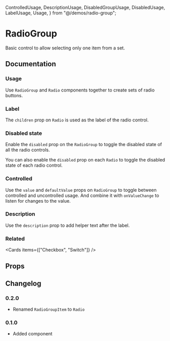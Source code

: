   ControlledUsage,
  DescriptionUsage,
  DisabledGroupUsage,
  DisabledUsage,
  LabelUsage,
  Usage,
} from "@/demos/radio-group";

# RadioGroup

Basic control to allow selecting only one item from a set.

## Documentation

### Usage

Use `RadioGroup` and `Radio` components together to create sets of radio buttons.

<Demo component={Usage} />

### Label

The `children` prop on `Radio` is used as the label of the radio control.

<Demo component={LabelUsage} />

### Disabled state

Enable the `disabled` prop on the `RadioGroup` to toggle the disabled state of all the radio controls.

<Demo component={DisabledGroupUsage} />

You can also enable the `disabled` prop on each `Radio` to toggle the disabled state of each radio control.

<Demo component={DisabledUsage} />

### Controlled

Use the `value` and `defaultValue` props on `RadioGroup` to toggle between controlled and uncontrolled usage. And combine it with `onValueChange` to listen for changes to the value.

<Demo component={ControlledUsage} />

### Description

Use the `description` prop to add helper text after the label.

<Demo component={DescriptionUsage} />

### Related

<Cards items={["Checkbox", "Switch"]} />

## Props

<PropsTable component={RadioGroup} />

<PropsTable component={Radio} />

## Changelog

### 0.2.0

- Renamed `RadioGroupItem` to `Radio`

### 0.1.0

- Added component
